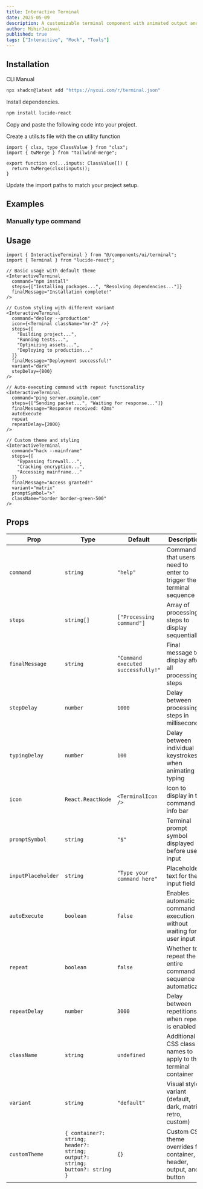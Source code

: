 ```yaml
---
title: Interactive Terminal
date: 2025-05-09
description: A customizable terminal component with animated output and command processing.
author: MihirJaiswal
published: true
tags: ["Interactive", "Mock", "Tools"]
---
```


<ComponentPreview name="terminal-demo" />

## Installation

<Tabs defaultValue="cli">

<TabsList>
  <TabsTrigger value="cli">CLI</TabsTrigger>
  <TabsTrigger value="manual">Manual</TabsTrigger>
</TabsList>
<TabsContent value="cli">

```bash
npx shadcn@latest add "https://nyxui.com/r/terminal.json"
```

</TabsContent>

<TabsContent value="manual">

<Steps>

<Step>Install dependencies.</Step>

```bash
npm install lucide-react
```

<Step>Copy and paste the following code into your project.</Step>

<ComponentSource name="terminal" />

<Step>Create a utils.ts file with the cn utility function</Step>

```tsx
import { clsx, type ClassValue } from "clsx";
import { twMerge } from "tailwind-merge";

export function cn(...inputs: ClassValue[]) {
  return twMerge(clsx(inputs));
}
```

<Step>Update the import paths to match your project setup.</Step>

</Steps>

</TabsContent>

</Tabs>

## Examples

### Manually type command

<ComponentPreview name="terminal-demo1" />

## Usage

```tsx
import { InteractiveTerminal } from "@/components/ui/terminal";
import { Terminal } from "lucide-react";
```

```tsx
// Basic usage with default theme
<InteractiveTerminal
  command="npm install"
  steps={["Installing packages...", "Resolving dependencies..."]}
  finalMessage="Installation complete!"
/>

// Custom styling with different variant
<InteractiveTerminal
  command="deploy --production"
  icon={<Terminal className="mr-2" />}
  steps={[
    "Building project...",
    "Running tests...",
    "Optimizing assets...",
    "Deploying to production..."
  ]}
  finalMessage="Deployment successful!"
  variant="dark"
  stepDelay={800}
/>

// Auto-executing command with repeat functionality
<InteractiveTerminal
  command="ping server.example.com"
  steps={["Sending packet...", "Waiting for response..."]}
  finalMessage="Response received: 42ms"
  autoExecute
  repeat
  repeatDelay={2000}
/>

// Custom theme and styling
<InteractiveTerminal
  command="hack --mainframe"
  steps={[
    "Bypassing firewall...",
    "Cracking encryption...",
    "Accessing mainframe..."
  ]}
  finalMessage="Access granted!"
  variant="matrix"
  promptSymbol=">"
  className="border border-green-500"
/>
```

## Props

| Prop               | Type                                                                        | Default                            | Description                                                          |
| ------------------ | --------------------------------------------------------------------------- | ---------------------------------- | -------------------------------------------------------------------- |
| `command`          | `string`                                                                    | `"help"`                           | Command that users need to enter to trigger the terminal sequence    |
| `steps`            | `string[]`                                                                  | `["Processing command"]`           | Array of processing steps to display sequentially                    |
| `finalMessage`     | `string`                                                                    | `"Command executed successfully!"` | Final message to display after all processing steps                  |
| `stepDelay`        | `number`                                                                    | `1000`                             | Delay between processing steps in milliseconds                       |
| `typingDelay`      | `number`                                                                    | `100`                              | Delay between individual keystrokes when animating typing            |
| `icon`             | `React.ReactNode`                                                           | `<TerminalIcon />`                 | Icon to display in the command info bar                              |
| `promptSymbol`     | `string`                                                                    | `"$"`                              | Terminal prompt symbol displayed before user input                   |
| `inputPlaceholder` | `string`                                                                    | `"Type your command here"`         | Placeholder text for the input field                                 |
| `autoExecute`      | `boolean`                                                                   | `false`                            | Enables automatic command execution without waiting for user input   |
| `repeat`           | `boolean`                                                                   | `false`                            | Whether to repeat the entire command sequence automatically          |
| `repeatDelay`      | `number`                                                                    | `3000`                             | Delay between repetitions when `repeat` is enabled                   |
| `className`        | `string`                                                                    | `undefined`                        | Additional CSS class names to apply to the terminal container        |
| `variant`          | `string`                                                                    | `"default"`                        | Visual style variant (default, dark, matrix, retro, custom)          |
| `customTheme`      | `{ container?: string; header?: string; output?: string; button?: string }` | `{}`                               | Custom CSS theme overrides for container, header, output, and button |
